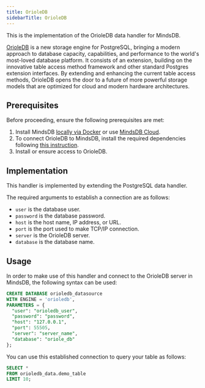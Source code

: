 ```yaml
---
title: OrioleDB
sidebarTitle: OrioleDB
---
```


This is the implementation of the OrioleDB data handler for MindsDB.

[OrioleDB](https://www.orioledata.com/) is a new storage engine for PostgreSQL, bringing a modern approach to database capacity, capabilities, and performance to the world's most-loved database platform. It consists of an extension, building on the innovative table access method framework and other standard Postgres extension interfaces. By extending and enhancing the current table access methods, OrioleDB opens the door to a future of more powerful storage models that are optimized for cloud and modern hardware architectures.

## Prerequisites

Before proceeding, ensure the following prerequisites are met:

1. Install MindsDB [locally via Docker](https://docs.mindsdb.com/setup/self-hosted/docker) or use [MindsDB Cloud](https://cloud.mindsdb.com/).
2. To connect OrioleDB to MindsDB, install the required dependencies following [this instruction](/setup/self-hosted/docker#install-dependencies).
3. Install or ensure access to OrioleDB.

## Implementation

This handler is implemented by extending the PostgreSQL data handler.

The required arguments to establish a connection are as follows:

* `user` is the database user.
* `password` is the database password.
* `host` is the host name, IP address, or URL.
* `port` is the port used to make TCP/IP connection.
* `server` is the OrioleDB server.
* `database` is the database name.

## Usage

In order to make use of this handler and connect to the OrioleDB server in MindsDB, the following syntax can be used:

```sql
CREATE DATABASE orioledb_datasource
WITH ENGINE = 'orioledb',
PARAMETERS = {
  "user": "orioledb_user",
  "password": "password",
  "host": "127.0.0.1",
  "port": 55505,
  "server": "server_name",
  "database": "oriole_db"
};
```

You can use this established connection to query your table as follows:

```sql
SELECT *
FROM orioledb_data.demo_table
LIMIT 10;
```

